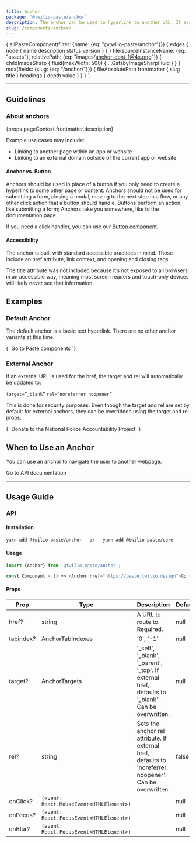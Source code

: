 ```yaml
---
title: Anchor
package: '@twilio-paste/anchor'
description: The anchor can be used to hyperlink to another URL. It accepts both internal and external URLs.
slug: /components/anchor/
---
```



  {
    allPasteComponent(filter: {name: {eq: "@twilio-paste/anchor"}}) {
      edges {
        node {
          name
          description
          status
          version
        }
      }
    }
    file(sourceInstanceName: {eq: "assets"}, relativePath: {eq: "images/anchor-dont-1@4x.png"}) {
      childImageSharp {
        fluid(maxWidth: 500) {
          ...GatsbyImageSharpFluid
        }
      }
    }
    mdx(fields: {slug: {eq: "/anchor/"}}) {
      fileAbsolutePath
      frontmatter {
        slug
        title
      }
      headings {
        depth
        value
      }
    }
  }
`;

<ComponentHeader
  name={props.pageContext.frontmatter.title}
  categoryRoute={SidebarCategoryRoutes.COMPONENTS}
  githubUrl="https://github.com/twilio-labs/paste/tree/master/packages/paste-core/components/anchor"
  storybookUrl="https://twilio-labs.github.io/paste/?path=/story/components-anchor--default"
  abstractUrl="https://share.goabstract.com/b202a1d0-0129-4a6e-bc2c-701ae5250955"
  data={props.data.allPasteComponent.edges}
/>

---

<contentwrapper>

<PageAside data={props.data.mdx} />

<content>

## Guidelines

### About anchors

<Paragraph>{props.pageContext.frontmatter.description}</Paragraph>

Example use cases may include:

- Linking to another page within an app or website
- Linking to an external domain outside of the current app or website

#### Anchor vs. Button

Anchors should be used in place of a button if you only need to create a hyperlink to some other page or content. Anchors should not be used for submitting a form, closing a modal, moving to the next step in a flow, or any other click action that a button should handle. Buttons perform an action, like submitting a form; Anchors take you somewhere, like to the documentation page.

If you need a click handler, you can use our [Button component](/components/button).

#### Accessibility

The anchor is built with standard accessible practices in mind. Those include an href attribute, link context, and opening and closing tags.

The title attribute was not included because it’s not exposed to all browsers in an accessible way, meaning most screen readers and touch-only devices will likely never see that information.

## Examples

### Default Anchor

The default anchor is a basic text hyperlink. There are no other anchor variants at this time.

<LivePreview scope={{Anchor}} language="jsx">
  {`<Anchor href="/components">
  Go to Paste components
</Anchor>`}
</LivePreview>

### External Anchor

If an external URL is used for the href, the target and rel will automatically be updated to:

`target=”_blank”`
`rel=”noreferrer noopener”`

This is done for security purposes. Even though the target and rel are set by default for external anchors, they can be overridden using the target and rel props.

<LivePreview scope={{Anchor}} language="jsx">
  {`<Anchor href="https://www.nlg-npap.org/donate/">
  Donate to the National Police Accountability Project
</Anchor>`}
</LivePreview>

## When to Use an Anchor

You can use an anchor to navigate the user to another webpage.

<DoDont>
  <Do title="Do" body="Anchors should only be used to link to another page, app, or another website." center>
    <Anchor href="https://paste.twilio.design">Go to API documentation</Anchor>
  </Do>
  <Dont title="Don't" body="Don’t use an anchor where a button makes more sense, i.e., closing a modal.">
    <Img fluid={props.data.file.childImageSharp.fluid} />
  </Dont>
</DoDont>

---

## Usage Guide

### API

#### Installation

```bash
yarn add @twilio-paste/anchor - or - yarn add @twilio-paste/core
```

#### Usage

```js
import {Anchor} from '@twilio-paste/anchor';

const Component = () => <Anchor href="https://paste.twilio.design">Go to Paste</Anchor>;
```

#### Props

| Prop      | Type                                     | Description                                                                                             | Default |
| --------- | ---------------------------------------- | ------------------------------------------------------------------------------------------------------- | ------- |
| href?     | string                                   | A URL to route to. Required.                                                                            | null    |
| tabindex? | AnchorTabIndexes                         | '0', '-1'                                                                                               | null    |
| target?   | AnchorTargets                            | '\_self', '\_blank', '\_parent', '\_top'. If external href, defaults to '\_blank'. Can be overwritten.  | null    |
| rel?      | string                                   | Sets the anchor rel attribute. If external href, defaults to 'noreferrer noopener'. Can be overwritten. | false   |
| onClick?  | `(event: React.MouseEvent<HTMLElement>)` |                                                                                                         | null    |
| onFocus?  | `(event: React.FocusEvent<HTMLElement>)` |                                                                                                         | null    |
| onBlur?   | `(event: React.FocusEvent<HTMLElement>)` |                                                                                                         | null    |

<Box marginTop="space90">
  <Changelog />
</Box>

</content>

</contentwrapper>
